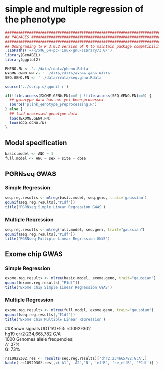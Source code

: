 # simple and multiple regression of the phenotype

```r
##############################################################################
## PACKAGES ##################################################################
##############################################################################
## Downgrading to R 3.0.2 version of R to maintain package compatibility
.libPaths('~/R/x86_64-pc-linux-gnu-library/3.0/')
library(GenABEL)
library(ggplot2)

```

```r
PHENO.FN <- '../data/rdata/pheno.Rdata'
EXOME.GENO.FN <- '../data/rdata/exome.geno.Rdata'
SEQ.GENO.FN <- '../data/rdata/seq.geno.Rdata'
```

```r
source('../scripts/qqunif.r')
```

```r
if(!file.access(EXOME.GENO.FN)==0 | !file.access(SEQ.GENO.FN)==0) {
  ## genotype data has not yet been processed
  source('plink_genotype_preprocessing.R')
} else {
  ## load processed genotype data
  load(EXOME.GENO.FN)
  load(SEQ.GENO.FN)
}
```

## Model specification
```r
basic.model <- ANC ~ 1
full.model <- ANC ~ sex + site + dose
```

## PGRNseq GWAS
### Simple Regression
```r
seq.reg.results <- mlreg(basic.model, seq.geno, trait="gaussian")
qqunif(seq.reg.results[,"P1df"])
title('PGRNseq Simple Linear Regression GWAS')
```

### Multiple Regression
```r
seq.reg.results <- mlreg(full.model, seq.geno, trait="gaussian")
qqunif(seq.reg.results[,"P1df"])
title('PGRNseq Multiple Linear Regression GWAS')
```

## Exome chip GWAS
### Simple Regression
```r
exome.reg.results <- mlreg(basic.model, exome.geno, trait="gaussian")
qqunif(exome.reg.results[,"P1df"])
title('Exome chip Simple Linear Regression GWAS')
```

### Multiple Regression
```r
exome.reg.results <- mlreg(full.model, exome.geno, trait="gaussian")
qqunif(seq.reg.results[,"P1df"])
title('Exome Chip Multiple Linear Regression')
```

##Known signals
UGT1A1*93: rs10929302  
hg19 chr2:234,665,782 G/A  
1000 Genomes allele frequencies:  
  A: 27%  
  G: 73%  
```r
rs10929302.res <- results(seq.reg.results)['chr2:234665782:G:A',]
kable( rs10929302.res[,c('A1', 'A2','N', 'effB', 'se_effB', 'P1df')] )
```

